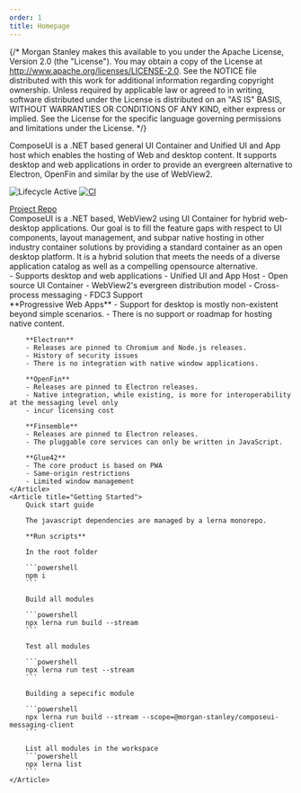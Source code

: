 ```yaml
---
order: 1
title: Homepage
---
```


{/* Morgan Stanley makes this available to you under the Apache License, Version 2.0 (the "License"). You may obtain a copy of the License at http://www.apache.org/licenses/LICENSE-2.0. See the NOTICE file distributed with this work for additional information regarding copyright ownership. Unless required by applicable law or agreed to in writing, software distributed under the License is distributed on an "AS IS" BASIS, WITHOUT WARRANTIES OR CONDITIONS OF ANY KIND, either express or implied. See the License for the specific language governing permissions and limitations under the License. */}

<Hero title="ComposeUI">
  ComposeUI is a .NET based general UI Container and Unified UI and App host which enables the hosting of Web and desktop content. It supports desktop and web applications in order to provide an evergreen alternative to Electron, OpenFin and similar by the use of WebView2.

![Lifecycle Active](https://badgen.net/badge/Lifecycle/Active/green)
[![CI](https://github.com/morganstanley/ComposeUI/actions/workflows/continuous-integration.yml/badge.svg)](https://github.com/morganstanley/ComposeUI/actions/workflows/continuous-integration.yml)

  <a variant="outlined" href="https://github.com/morganstanley/ComposeUI">
    Project Repo
  </a>
</Hero>

<section className="content">
    <Article title="Background">
    ComposeUI is a .NET based, WebView2 using UI Container for hybrid web-desktop applications.
    Our goal is to fill the feature gaps with respect to UI components, layout management,
    and subpar native hosting in other industry container solutions by providing a standard
    container as an open desktop platform. It is a hybrid solution that meets the needs of
    a diverse application catalog as well as a compelling opensource alternative.
    </Article>
    <Article title="Why Use ComposeUI">
    - Supports desktop and web applications
    - Unified UI and App Host
    - Open source UI Container
    - WebView2's evergreen distribution model
    - Cross-process messaging
    - FDC3 Support
    </Article>
    <Article title="Alternatives">
        **Progressive Web Apps**
        - Support for desktop is mostly non-existent beyond simple scenarios.
        - There is no support or roadmap for hosting native content.

        **Electron**
        - Releases are pinned to Chromium and Node.js releases.
        - History of security issues
        - There is no integration with native window applications.

        **OpenFin**
        - Releases are pinned to Electron releases.
        - Native integration, while existing, is more for interoperability at the messaging level only
        - incur licensing cost

        **Finsemble**
        - Releases are pinned to Electron releases.
        - The pluggable core services can only be written in JavaScript.

        **Glue42**
        - The core product is based on PWA
        - Same-origin restrictions
        - Limited window management
    </Article>
    <Article title="Getting Started">
        Quick start guide

        The javascript dependencies are managed by a lerna monorepo.

        **Run scripts**

        In the root folder

        ```powershell
        npm i
        ```

        Build all modules

        ```powershell
        npx lerna run build --stream
        ```

        Test all modules

        ```powershell
        npx lerna run test --stream
        ```

        Building a sepecific module

        ```powershell
        npx lerna run build --stream --scope=@morgan-stanley/composeui-messaging-client
        ```

        List all modules in the workspace
        ```powershell
        npx lerna list
        ```
    </Article>

</section>
